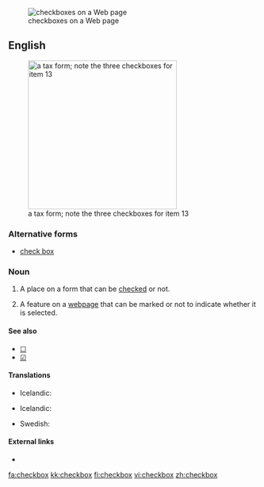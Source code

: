 [[File:Checkbox.png|thumb|checkboxes on a Web page]]
==English==
[[File:Form W-2, 2006.png|thumb|300px|right|a tax form; note the three checkboxes for item 13]]

===Alternative forms===
* [[check box]]

===Noun===
{{en-noun|pl=checkboxes}}

# A place on a form that can be [[checked]] or not.
# {{graphical user interface}} A feature on a [[webpage]] that can be marked or not to indicate whether it is selected.

====See also====
* [[☐]]
* [[☑]]

====Translations====
{{trans-top|A place on a form that can be checked or not}}
* Icelandic: {{t|is|gátreitur|m}}
{{trans-mid}}
{{trans-bottom}}

{{trans-top|graphical user interface: a feature on a webpage that can be marked or not}}
* Icelandic: {{t|is|gátreitur|m}}
{{trans-mid}}
{{trans-bottom}}

{{trans-top|}}
* Swedish: {{t|sv|kryssruta|c}}
{{trans-mid}}
{{trans-bottom}}

====External links====
* {{pedialite}}

[[fa:checkbox]]
[[kk:checkbox]]
[[fi:checkbox]]
[[vi:checkbox]]
[[zh:checkbox]]
